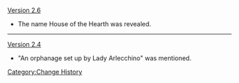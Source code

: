 [[Version 2.6]]
* The name House of the Hearth was revealed.
----
[[Version 2.4]]
* "An orphanage set up by Lady Arlecchino" was mentioned.
<noinclude>[[Category:Change History]]</noinclude>